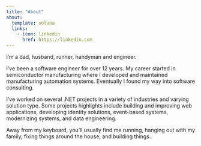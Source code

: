 ```yaml
---
title: "About"
about:
  template: solana
  links:
    - icon: linkedin
      href: https://linkedin.com
---
```


I'm a dad, husband, runner, handyman and engineer. 

I’ve been a software engineer for over 12 years. My career started in semiconductor manufacturing where I developed and maintained manufacturing automation systems. Eventually I found my way into software consulting. 

I’ve worked on several .NET projects in a variety of industries and varying solution type. Some projects highlights include building and improving web applications, developing identity solutions, event-based systems, modernizing systems, and data engineering. 

Away from my keyboard, you’ll usually find me running, hanging out with my family, fixing things around the house, and building things. 
 